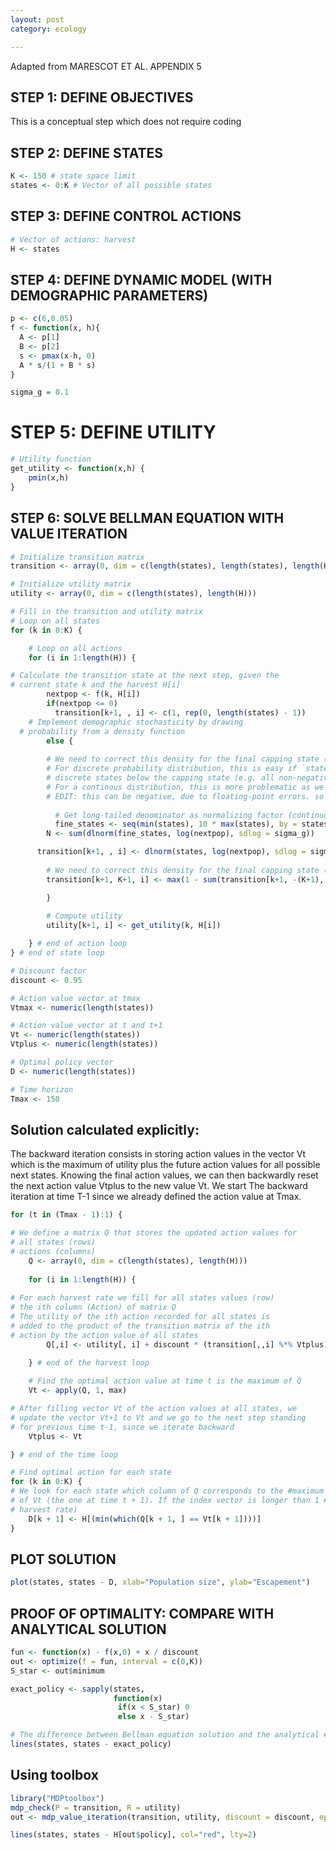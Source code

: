 ```yaml
---
layout: post
category: ecology

---
```




Adapted from MARESCOT ET AL. APPENDIX 5


## STEP 1: DEFINE OBJECTIVES


This is a conceptual step which does not require coding


## STEP 2: DEFINE STATES

```r
K <- 150 # state space limit
states <- 0:K # Vector of all possible states
```

## STEP 3: DEFINE CONTROL ACTIONS


```r
# Vector of actions: harvest
H <- states
```

## STEP 4: DEFINE DYNAMIC MODEL (WITH DEMOGRAPHIC PARAMETERS)

```r
p <- c(6,0.05)
f <- function(x, h){
  A <- p[1] 
  B <- p[2] 
  s <- pmax(x-h, 0)
  A * s/(1 + B * s)
}

sigma_g = 0.1

```

# STEP 5: DEFINE UTILITY

```r
# Utility function
get_utility <- function(x,h) {
	pmin(x,h)
}
```

## STEP 6: SOLVE BELLMAN EQUATION WITH VALUE ITERATION

```r
# Initialize transition matrix
transition <- array(0, dim = c(length(states), length(states), length(H)))

# Initialize utility matrix
utility <- array(0, dim = c(length(states), length(H)))
```


```r
# Fill in the transition and utility matrix
# Loop on all states
for (k in 0:K) {

	# Loop on all actions
	for (i in 1:length(H)) {

# Calculate the transition state at the next step, given the 
# current state k and the harvest H[i]
		nextpop <- f(k, H[i])
		if(nextpop <= 0)
		  transition[k+1, , i] <- c(1, rep(0, length(states) - 1))
	# Implement demographic stochasticity by drawing 
  # probability from a density function
		else {
		
		# We need to correct this density for the final capping state ("Pile on boundary")
		# For discrete probability distribution, this is easy if `states` includes all possible
		# discrete states below the capping state (e.g. all non-negative integers less than K).  
		# For a continous distribution, this is more problematic as we have to first normalize the densities.
		# EDIT: this can be negative, due to floating-point errors. so we take max(v,0) to avoid
		
		  # Get long-tailed denominator as normalizing factor (continuous distributions only):
		  fine_states <- seq(min(states), 10 * max(states), by = states[2]-states[1])
	  	N <- sum(dlnorm(fine_states, log(nextpop), sdlog = sigma_g))

  	  transition[k+1, , i] <- dlnorm(states, log(nextpop), sdlog = sigma_g) / N
  	  
  		# We need to correct this density for the final capping state ("Pile on boundary")
	  	transition[k+1, K+1, i] <- max(1 - sum(transition[k+1, -(K+1), i]), 0)

		}
		
		# Compute utility
		utility[k+1, i] <- get_utility(k, H[i])

	} # end of action loop
} # end of state loop
```


```r
# Discount factor
discount <- 0.95

# Action value vector at tmax
Vtmax <- numeric(length(states))

# Action value vector at t and t+1
Vt <- numeric(length(states))
Vtplus <- numeric(length(states))

# Optimal policy vector
D <- numeric(length(states))

# Time horizon
Tmax <- 150
```


## Solution calculated explicitly:

The backward iteration consists in storing action values in the vector Vt which is the maximum of
utility plus the future action values for all possible next states. Knowing the final action 
values, we can then backwardly reset the next action value Vtplus to the new value Vt. We start 
The backward iteration at time T-1 since we already defined the action 
value at Tmax.

```r
for (t in (Tmax - 1):1) {

# We define a matrix Q that stores the updated action values for 
# all states (rows)
# actions (columns)
	Q <- array(0, dim = c(length(states), length(H)))
	
	for (i in 1:length(H)) {
	
# For each harvest rate we fill for all states values (row) 
# the ith column (Action) of matrix Q
# The utility of the ith action recorded for all states is 
# added to the product of the transition matrix of the ith 
# action by the action value of all states 
		Q[,i] <- utility[, i] + discount * (transition[,,i] %*% Vtplus)
	
	} # end of the harvest loop

	# Find the optimal action value at time t is the maximum of Q
	Vt <- apply(Q, 1, max)

# After filling vector Vt of the action values at all states, we 
# update the vector Vt+1 to Vt and we go to the next step standing 
# for previous time t-1, since we iterate backward
	Vtplus <- Vt

} # end of the time loop

# Find optimal action for each state
for (k in 0:K) {
# We look for each state which column of Q corresponds to the #maximum of the last updated value 
# of Vt (the one at time t + 1). If the index vector is longer than 1 #(if there is more than one optimal value we chose the minimum 
# harvest rate)
	D[k + 1] <- H[(min(which(Q[k + 1, ] == Vt[k + 1])))]
}
```




## PLOT SOLUTION

```r
plot(states, states - D, xlab="Population size", ylab="Escapement")

```




## PROOF OF OPTIMALITY: COMPARE WITH ANALYTICAL SOLUTION

```r
fun <- function(x) - f(x,0) + x / discount
out <- optimize(f = fun, interval = c(0,K))
S_star <- out$minimum

exact_policy <- sapply(states, 
                       function(x) 
                        if(x < S_star) 0
                        else x - S_star)
```

```r
# The difference between Bellman equation solution and the analytical #solution is small:
lines(states, states - exact_policy)
```

## Using toolbox


```r
library("MDPtoolbox")
mdp_check(P = transition, R = utility)
out <- mdp_value_iteration(transition, utility, discount = discount, epsilon = 0.001, max_iter = 5e3, V0 = Vtmax)

```



```r
lines(states, states - H[out$policy], col="red", lty=2)
```